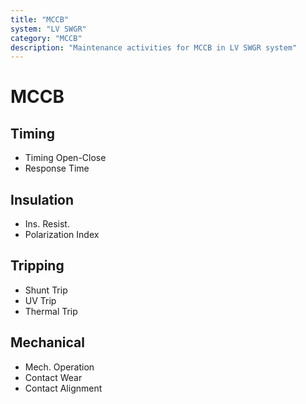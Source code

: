 ```yaml
---
title: "MCCB"
system: "LV SWGR"
category: "MCCB"
description: "Maintenance activities for MCCB in LV SWGR system"
---
```


# MCCB


## Timing

- Timing Open-Close
- Response Time


## Insulation

- Ins. Resist.
- Polarization Index


## Tripping

- Shunt Trip
- UV Trip
- Thermal Trip


## Mechanical

- Mech. Operation
- Contact Wear
- Contact Alignment


